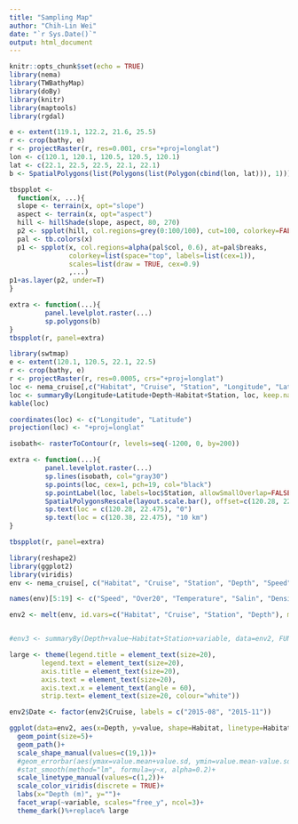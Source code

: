 ```yaml
---
title: "Sampling Map"
author: "Chih-Lin Wei"
date: "`r Sys.Date()`"
output: html_document
---
```


```r
knitr::opts_chunk$set(echo = TRUE)
library(nema)
library(TWBathyMap)
library(doBy)
library(knitr)
library(maptools)
library(rgdal)
```

```r
e <- extent(119.1, 122.2, 21.6, 25.5)
r <- crop(bathy, e)
r <- projectRaster(r, res=0.001, crs="+proj=longlat")
lon <- c(120.1, 120.1, 120.5, 120.5, 120.1)
lat <- c(22.1, 22.5, 22.5, 22.1, 22.1)
b <- SpatialPolygons(list(Polygons(list(Polygon(cbind(lon, lat))), 1)))

tbspplot <- 
  function(x, ...){
  slope <- terrain(x, opt="slope")
  aspect <- terrain(x, opt="aspect")
  hill <- hillShade(slope, aspect, 80, 270)
  p2 <- spplot(hill, col.regions=grey(0:100/100), cut=100, colorkey=FALSE)
  pal <- tb.colors(x)
  p1 <- spplot(x, col.regions=alpha(pal$col, 0.6), at=pal$breaks,
               colorkey=list(space="top", labels=list(cex=1)),
               scales=list(draw = TRUE, cex=0.9)
               ,...)
p1+as.layer(p2, under=T)
}

extra <- function(...){
         panel.levelplot.raster(...)
         sp.polygons(b)
}
tbspplot(r, panel=extra)
```



```r
library(swtmap)
e <- extent(120.1, 120.5, 22.1, 22.5)
r <- crop(bathy, e)
r <- projectRaster(r, res=0.0005, crs="+proj=longlat")
loc <- nema_cruise[,c("Habitat", "Cruise", "Station", "Longitude", "Latitude", "Depth")]
loc <- summaryBy(Longitude+Latitude+Depth~Habitat+Station, loc, keep.names = TRUE)
kable(loc)
```

```r
coordinates(loc) <- c("Longitude", "Latitude")
projection(loc) <- "+proj=longlat"

isobath<- rasterToContour(r, levels=seq(-1200, 0, by=200))

extra <- function(...){
         panel.levelplot.raster(...)
         sp.lines(isobath, col="gray30")
         sp.points(loc, cex=1, pch=19, col="black")
         sp.pointLabel(loc, labels=loc$Station, allowSmallOverlap=FALSE)
         SpatialPolygonsRescale(layout.scale.bar(), offset=c(120.28, 22.46), scale = 10/(111.321*cos(22.46*pi/180)), fill = c("white","black"), col = "black")
         sp.text(loc = c(120.28, 22.475), "0")
         sp.text(loc = c(120.38, 22.475), "10 km")
}
```


```r
tbspplot(r, panel=extra)
```

```r
library(reshape2)
library(ggplot2)
library(viridis)
env <- nema_cruise[, c("Habitat", "Cruise", "Station", "Depth", "Speed", "over20", "Temperature", "Salinity", "Density", "Oxygen", "fluorometer", "transmissometer", "Clay", "Silt", "Sand", "CN",  "TOC", "TN", "Porosity")]

names(env)[5:19] <- c("Speed", "Over20", "Temperature", "Salin", "Density", "Oxygen", "Fluoro", "Trans", "Clay", "Silt", "Sand", "CN", "TOC", "TN", "Porisity")

env2 <- melt(env, id.vars=c("Habitat", "Cruise", "Station", "Depth"), measure.vars=c("Speed", "Over20", "Temperature", "Salin", "Density", "Oxygen", "Fluoro", "Trans", "Clay", "Silt", "Sand", "CN", "TOC", "TN", "Porisity"))


#env3 <- summaryBy(Depth+value~Habitat+Station+variable, data=env2, FUN=c(mean, sd))

large <- theme(legend.title = element_text(size=20),
        legend.text = element_text(size=20),
        axis.title = element_text(size=20),
        axis.text = element_text(size=20),
        axis.text.x = element_text(angle = 60),
        strip.text= element_text(size=20, colour="white"))

env2$Date <- factor(env2$Cruise, labels = c("2015-08", "2015-11"))

ggplot(data=env2, aes(x=Depth, y=value, shape=Habitat, linetype=Habitat, colour=Date))+
  geom_point(size=5)+
  geom_path()+
  scale_shape_manual(values=c(19,1))+
  #geom_errorbar(aes(ymax=value.mean+value.sd, ymin=value.mean-value.sd))+
  #stat_smooth(method="lm", formula=y~x, alpha=0.2)+
  scale_linetype_manual(values=c(1,2))+
  scale_color_viridis(discrete = TRUE)+
  labs(x="Depth (m)", y="")+
  facet_wrap(~variable, scales="free_y", ncol=3)+
  theme_dark()%+replace% large
```

